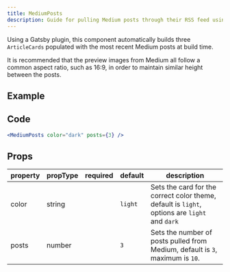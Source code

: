 ```yaml
---
title: MediumPosts
description: Guide for pulling Medium posts through their RSS feed using a Gatsby plugin.
---
```


<PageDescription>

Using a Gatsby plugin, this component automatically builds three `ArticleCards` populated with the most recent Medium posts at build time.

</PageDescription>

<InlineNotification>

It is recommended that the preview images from Medium all follow a common aspect ratio, such as 16:9, in order to maintain similar height between the posts.

</InlineNotification>

## Example

<MediumPosts color="dark" posts={3} />

## Code

```jsx path=components/MediumPosts/MediumPosts.js src=https://github.com/carbon-design-system/gatsby-theme-carbon/tree/master/packages/gatsby-theme-carbon/src/components/MediumPosts
<MediumPosts color="dark" posts={3} />
```

## Props

| property | propType | required | default | description                                                                                   |
| -------- | -------- | -------- | ------- | --------------------------------------------------------------------------------------------- |
| color    | string   |          | `light` | Sets the card for the correct color theme, default is `light`, options are `light` and `dark` |
| posts    | number   |          | `3`     | Sets the number of posts pulled from Medium, default is `3`, maximum is `10`.                 |
